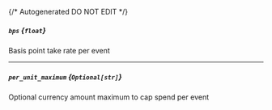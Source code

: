 {/* Autogenerated DO NOT EDIT  */}
##### `bps` *{`float`}*
Basis point take rate per event

---
##### `per_unit_maximum` *{`Optional[str]`}*
Optional currency amount maximum to cap spend per event

